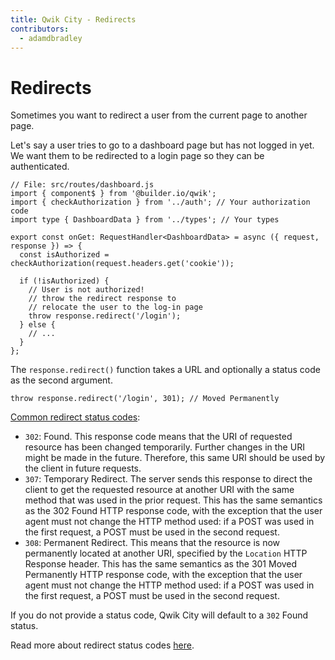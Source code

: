 ```yaml
---
title: Qwik City - Redirects
contributors:
  - adamdbradley
---
```


# Redirects

Sometimes you want to redirect a user from the current page to another page.

Let's say a user tries to go to a dashboard page but has not logged in yet. We want them to be redirected to a login page so they can be authenticated.

```tsx
// File: src/routes/dashboard.js
import { component$ } from '@builder.io/qwik';
import { checkAuthorization } from '../auth'; // Your authorization code
import type { DashboardData } from '../types'; // Your types

export const onGet: RequestHandler<DashboardData> = async ({ request, response }) => {
  const isAuthorized = checkAuthorization(request.headers.get('cookie'));

  if (!isAuthorized) {
    // User is not authorized!
    // throw the redirect response to
    // relocate the user to the log-in page
    throw response.redirect('/login');
  } else {
    // ...
  }
};
```

The `response.redirect()` function takes a URL and optionally a status code as the second argument.

```tsx
throw response.redirect('/login', 301); // Moved Permanently
```

[Common redirect status codes](https://developer.mozilla.org/en-US/docs/Web/HTTP/Status#redirection_messages):

- `302`: Found. This response code means that the URI of requested resource has been changed temporarily. Further changes in the URI might be made in the future. Therefore, this same URI should be used by the client in future requests.
- `307`: Temporary Redirect. The server sends this response to direct the client to get the requested resource at another URI with the same method that was used in the prior request. This has the same semantics as the 302 Found HTTP response code, with the exception that the user agent must not change the HTTP method used: if a POST was used in the first request, a POST must be used in the second request.
- `308`: Permanent Redirect. This means that the resource is now permanently located at another URI, specified by the `Location` HTTP Response header. This has the same semantics as the 301 Moved Permanently HTTP response code, with the exception that the user agent must not change the HTTP method used: if a POST was used in the first request, a POST must be used in the second request.

If you do not provide a status code, Qwik City will default to a `302` Found status.

Read more about redirect status codes [here](https://developer.mozilla.org/en-US/docs/Web/HTTP/Status#redirection_messages).
